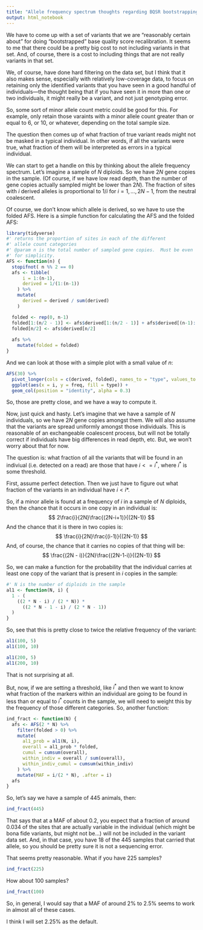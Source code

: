 ```yaml
---
title: "Allele frequency spectrum thoughts regarding BQSR bootstrapping for non-model organisms"
output: html_notebook
---
```


We have to come up with a set of variants that we are "reasonably certain about"
for doing "bootstrapped" base quality score recalibration.  It seems to me that
there could be a pretty big cost to not including variants in that set.  And, of
course, there is a cost to including things that are not really variants in that
set.  

We, of course, have done hard filtering on the data set, but I think that it
also makes sense, especially with relatively low-coverage data, to focus on
retaining only the identified variants that you have seen in a good handful of
individuals---the thought being that if you have seen it in more than one or two
individuals, it might really be a variant, and not just genotyping error.

So, some sort of minor allele count metric could be good for this.  For example,
only retain those varaints with a minor allele count greater than or equal to 6,
or 10, or whatever, depending on the total sample size.

The question then comes up of what fraction of true variant reads might not
be masked in a typical individual.  In other words, if all the variants were
true, what fraction of them will be interpreted as errors in a typical
individual.

We can start to get a handle on this by thinking about the allele frequency
spectrum.  Let's imagine a sample of $N$ diploids.  So we have $2N$ gene copies
in the sample.  (Of course, if we have low read depth, than the number of
gene copies actually sampled might be lower than $2N$).  The fraction of
sites with $i$ derived alleles is proportional to $1/i$ for $i=1,\ldots,2N-1$,
from the neutral coalescent.

Of course, we don't know which allele is derived, so we have to use the
folded AFS.  Here is a simple function for calculating the AFS and the
folded AFS:
```r
library(tidyverse)
#' returns the proportion of sites in each of the different
#' allele count categories
#' @param n is the total number of sampled gene copies.  Must be even
#' for simplicity.
AFS <- function(n) {
  stopifnot( n %% 2 == 0)
  afs <- tibble(
      i = 1:(n-1),
      derived = 1/(1:(n-1))
    ) %>%
    mutate(
      derived = derived / sum(derived)
    ) 

  folded <- rep(0, n-1)
  folded[1:(n/2 - 1)] <- afs$derived[1:(n/2 - 1)] + afs$derived[(n-1):(n/2 + 1)]
  folded[n/2] <- afs$derived[n/2]
  
  afs %>%
    mutate(folded = folded)
}
```

And we can look at those with a simple plot with a small value of $n$:
```r
AFS(30) %>%
  pivot_longer(cols = c(derived, folded), names_to = "type", values_to = "freq") %>%
  ggplot(aes(x = i, y = freq, fill = type)) +
  geom_col(position = "identity", alpha = 0.3)
```

So, those are pretty close, and we have a way to compute it.  

Now, just quick and hasty.  Let's imagine that we have a sample of $N$ individuals,
so we have $2N$ gene copies amongst them.  We will also assume that the variants
are spread uniformly amongst those individuals.  This is reasonable of an
exchangeable coalescent process, but will not be totally correct if individuals
have big differences in read depth, etc.  But, we won't worry about that
for now.  

The question is: what fraction of all the variants that will be found
in an indiviual (i.e. detected on a read) are those that have $i <= i^*$, where
$i^*$ is some threshold.

First, assume perfect detection.  Then we just have to figure out what
fraction of the variants in an individual have $i<i*$.  

So, if a minor allele is found at a frequency of $i$ in a sample of $N$ diploids,
then the chance that it occurs in one copy in an individual is:
$$
2\frac{i}{2N}\frac{(2N-i+1)}{(2N-1)}
$$
And the chance that it is there in two copies is:
$$
\frac{i}{2N}\frac{(i-1)}{(2N-1)}
$$
And, of course, the chance that it carries no copies of that
thing will be:
$$
\frac{(2N - i)}{2N}\frac{(2N-1-i)}{(2N-1)}
$$

So, we can make a function for the probability that the individual
carries at least one copy of the variant that is present in $i$ copies
in the sample:
```r
#' N is the number of diploids in the sample
al1 <- function(N, i) {
  1 - (
    ((2 * N - i) / (2 * N)) *
      ((2 * N - 1 - i) / (2 * N - 1))
  )
}
```

So, see that this is pretty close to twice the relative frequency of the variant:
```r
al1(100, 5)
al1(100, 10)

al1(200, 5)
al1(200, 10)
```

That is not surprising at all.  

But, now, if we are setting a threshold, like $i^*$ and then we want to
know what fraction of the markers within an individual are going to be found
in less than or equal to $i^*$ counts in the sample, we will need to
weight this by the frequency of those different categories.  So, another
function:
```r
ind_fract <- function(N) {
  afs <- AFS(2 * N) %>%
    filter(folded > 0) %>%
    mutate(
      al1_prob = al1(N, i),
      overall = al1_prob * folded,
      cumul = cumsum(overall),
      within_indiv = overall / sum(overall),
      within_indiv_cumul = cumsum(within_indiv)
    ) %>%
    mutate(MAF = i/(2 * N), .after = i)
  afs
}
```

So, let's say we have a sample of 445 animals, then:
```r
ind_fract(445)
```
That says that at a MAF of about 0.2, you expect that a fraction of around 0.034 of the
sites that are actually variable in the individual (which might be bona fide variants, but
might not be...) will not be included in the variant data set.  And, in that case, you have
18 of the 445 samples that carried that allele, so you should be pretty sure it is not
a sequencing error.

That seems pretty reasonable.  What if you have 225 samples?
```r
ind_fract(225)
```
How about 100 samples?
```r
ind_fract(100)
```

So, in general, I would say that a MAF of around 2% to 2.5% seems to work in almost
all of these cases.

I think I will set 2.25% as the default.
